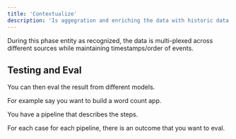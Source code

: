 ```yaml
---
title: 'Contextualize'
description: 'Is aggegration and enriching the data with historic data or other streams of context.'
---
```


During this phase entity as recognized, the data is multi-plexed across different sources while maintaining timestamps/order of events.


## Testing and Eval

You can then eval the result from different models.

For example say you want to build a word count app.

You have a pipeline that describes the steps. 

For each case for each pipeline, there is an outcome that you want to eval.



